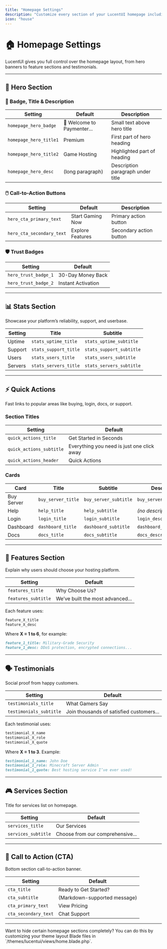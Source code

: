 ```yaml
---
title: "Homepage Settings"
description: "Customize every section of your LucentUI homepage including hero, stats, features, and more."
icon: "house"
---
```


# 🏠 Homepage Settings

LucentUI gives you full control over the homepage layout, from hero banners to feature sections and testimonials.

---

## 🎯 Hero Section

### 🚀 Badge, Title & Description

| Setting | Default | Description |
|--------|---------|-------------|
| `homepage_hero_badge` | 🚀 Welcome to Paymenter... | Small text above hero title |
| `homepage_hero_title1` | Premium | First part of hero heading |
| `homepage_hero_title2` | Game Hosting | Highlighted part of heading |
| `homepage_hero_desc` | (long paragraph) | Description paragraph under title |

### 🖱️ Call-to-Action Buttons

| Setting | Default | Description |
|--------|---------|-------------|
| `hero_cta_primary_text` | Start Gaming Now | Primary action button |
| `hero_cta_secondary_text` | Explore Features | Secondary action button |

### 🛡️ Trust Badges

| Setting | Default |
|--------|---------|
| `hero_trust_badge_1` | 30-Day Money Back |
| `hero_trust_badge_2` | Instant Activation |

---

## 📊 Stats Section

Showcase your platform’s reliability, support, and userbase.

| Setting | Title | Subtitle |
|--------|--------|----------|
| Uptime | `stats_uptime_title` | `stats_uptime_subtitle` |
| Support | `stats_support_title` | `stats_support_subtitle` |
| Users | `stats_users_title` | `stats_users_subtitle` |
| Servers | `stats_servers_title` | `stats_servers_subtitle` |

---

## ⚡ Quick Actions

Fast links to popular areas like buying, login, docs, or support.

### Section Titles

| Setting | Default |
|--------|---------|
| `quick_actions_title` | Get Started in Seconds |
| `quick_actions_subtitle` | Everything you need is just one click away |
| `quick_actions_header` | Quick Actions |

### Cards

| Card | Title | Subtitle | Description | Link |
|------|-------|----------|-------------|------|
| Buy Server | `buy_server_title` | `buy_server_subtitle` | `buy_server_description` | `buy_server_link` |
| Help | `help_title` | `help_subtitle` | *(no description)* | `help_link` |
| Login | `login_title` | `login_subtitle` | `login_description` | *(N/A)* |
| Dashboard | `dashboard_title` | `dashboard_subtitle` | `dashboard_description` | *(N/A)* |
| Docs | `docs_title` | `docs_subtitle` | `docs_description` | `docs_link` |

---

## 🧩 Features Section

Explain why users should choose your hosting platform.

| Setting | Default |
|--------|---------|
| `features_title` | Why Choose Us? |
| `features_subtitle` | We’ve built the most advanced... |

Each feature uses:

```md
feature_X_title
feature_X_desc
````

Where **X = 1 to 6**, for example:

```md
feature_1_title: Military-Grade Security  
feature_1_desc: DDoS protection, encrypted connections...
```

---

## 🗣️ Testimonials

Social proof from happy customers.

| Setting                 | Default                                  |
| ----------------------- | ---------------------------------------- |
| `testimonials_title`    | What Gamers Say                          |
| `testimonials_subtitle` | Join thousands of satisfied customers... |

Each testimonial uses:

```md
testimonial_X_name  
testimonial_X_role  
testimonial_X_quote
```

Where **X = 1 to 3**. Example:

```md
testimonial_1_name: John Doe  
testimonial_1_role: Minecraft Server Admin  
testimonial_1_quote: Best hosting service I’ve ever used!
```

---

## 🎮 Services Section

Title for services list on homepage.

| Setting             | Default                          |
| ------------------- | -------------------------------- |
| `services_title`    | Our Services                     |
| `services_subtitle` | Choose from our comprehensive... |

---

## 📣 Call to Action (CTA)

Bottom section call-to-action banner.

| Setting              | Default                      |
| -------------------- | ---------------------------- |
| `cta_title`          | Ready to Get Started?        |
| `cta_subtitle`       | (Markdown-supported message) |
| `cta_primary_text`   | View Pricing                 |
| `cta_secondary_text` | Chat Support                 |

---

<Note>
Want to hide certain homepage sections completely? You can do this by customizing your theme layout Blade files in `/themes/lucentui/views/home.blade.php`.
</Note>